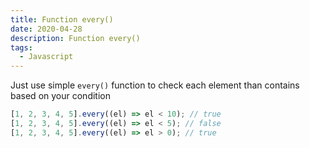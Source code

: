 ```yaml
---
title: Function every()
date: 2020-04-28
description: Function every()
tags:
  - Javascript
---
```


Just use simple `every()` function to check each element than contains based on your condition

```js
[1, 2, 3, 4, 5].every((el) => el < 10); // true
[1, 2, 3, 4, 5].every((el) => el < 5); // false
[1, 2, 3, 4, 5].every((el) => el > 0); // true
```
